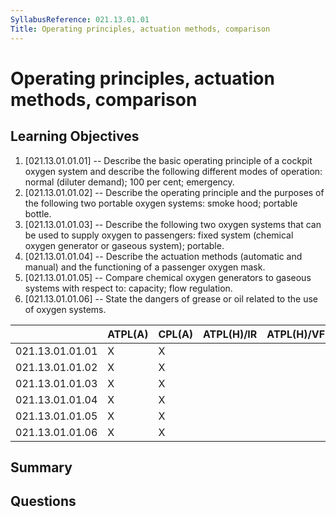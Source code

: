 ```yaml
---
SyllabusReference: 021.13.01.01
Title: Operating principles, actuation methods, comparison
---
```


# Operating principles, actuation methods, comparison

## Learning Objectives

1. [021.13.01.01.01] -- Describe the basic operating principle of a cockpit
   oxygen system and describe the following different modes of operation: normal
   (diluter demand); 100 per cent; emergency.
2. [021.13.01.01.02] -- Describe the operating principle and the purposes of the
   following two portable oxygen systems: smoke hood; portable bottle.
3. [021.13.01.01.03] -- Describe the following two oxygen systems that can be
   used to supply oxygen to passengers: fixed system (chemical oxygen generator
   or gaseous system); portable.
4. [021.13.01.01.04] -- Describe the actuation methods (automatic and manual)
   and the functioning of a passenger oxygen mask.
5. [021.13.01.01.05] -- Compare chemical oxygen generators to gaseous systems
   with respect to: capacity; flow regulation.
6. [021.13.01.01.06] -- State the dangers of grease or oil related to the use of
   oxygen systems.

|                 | ATPL(A) | CPL(A) | ATPL(H)/IR | ATPL(H)/VFR | CPL(H) | IR  | CBIR(A) |
| --------------- | ------- | ------ | ---------- | ----------- | ------ | --- | ------- |
| 021.13.01.01.01 | X       | X      |            |             |        |     |         |
| 021.13.01.01.02 | X       | X      |            |             |        |     |         |
| 021.13.01.01.03 | X       | X      |            |             |        |     |         |
| 021.13.01.01.04 | X       | X      |            |             |        |     |         |
| 021.13.01.01.05 | X       | X      |            |             |        |     |         |
| 021.13.01.01.06 | X       | X      |            |             |        |     |         |

## Summary

## Questions
